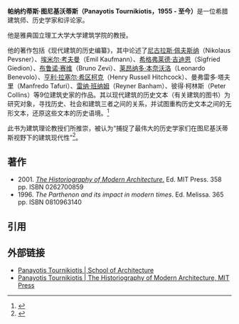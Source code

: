{{Infobox person
| name = 帕纳约蒂斯·图尼基沃蒂斯
| native_name = Παναγιώτης Τουρνικιώτης
| native_name_lang = el
| birth_date = 1955年
| job = 建筑师，建筑史家，评论家
| notable_works = 《现代建筑的历史编纂》
| almamater = 巴黎第八大学
雅典国立理工大学
}}

'''帕纳约蒂斯·图尼基沃蒂斯（Panayotis Tournikiotis，1955 - 至今）'''是一位希腊建筑师、历史学家和评论家。

他是雅典国立理工大学大学建筑学院的教授。

他的著作包括《现代建筑的历史编纂》，其中论述了[[尼古拉斯·佩夫斯纳|尼古拉斯·佩夫斯纳]]（Nikolaus Pevsner）、[[埃米尔·考夫曼|埃米尔·考夫曼]]（Emil Kaufmann）、[[希格弗莱德·吉迪恩|希格弗莱德·吉迪恩]]（Sigfried Giedion）、[[布鲁诺·赛维|布鲁诺·赛维]]（Bruno Zevi）、[[莱昂纳多·本奈沃洛|莱昂纳多·本奈沃洛]]（Leonardo Benevolo）、[[亨利·拉塞尔·希区柯克|亨利·拉塞尔·希区柯克]]（Henry Russell Hitchcock）、曼弗雷多·塔夫里（Manfredo Tafuri）、[[雷纳·班纳姆|雷纳·班纳姆]]（Reyner Banham）、彼得·柯林斯（Peter Collins）等9位建筑史家的作品。其以现代建筑的历史文本（有关建筑的图书）为研究对象，寻找历史、社会和建筑三者之间的关系，并试图重构历史文本之间的无形文本，还原这些文本的历史语境。<ref>{{Cite web|title=豆瓣读书：现代建筑的历史编纂|url=https://book.douban.com/subject/20397304/|accessdate=|author=|date=|format=|publisher=|language=中文|quote=《现代建筑的历史编纂》内容简介：历史的编纂对于建筑影响深远。《现代建筑的历史编纂》以现代建筑的历史文本（有关建筑的图书）为研究对象，寻找历史、社会和建筑三者之间的关系，并试图重构历史文本之间的无形文本，还原这些文本的历史语境。}}</ref>

此书为建筑理论教授们所推崇，被认为“捕捉了最伟大的历史学家们在图尼基沃蒂斯视野下的建筑现代性”<ref>{{Cite web|title=Panayotis Tournikiotis|url=https://es.wikipedia.org/wiki/Panayotis_Tournikiotis|accessdate=|author=|date=|format=|publisher=|agency=Wikipedia|language=es|quote=libro muy demandado por los profesores de Teoría de la Arquitectura, por ser un manifiesto único en el que se recogen las visiones de la modernidad arquitectónica de los más grandes críticos e historiadores de la arquitectura bajo la visión del ilustre Panayotis.|archive-date=2022-05-07|archive-url=https://web.archive.org/web/20220507220710/https://es.wikipedia.org/wiki/Panayotis_Tournikiotis}}</ref>。

== 著作 ==

* 2001. [https://books.google.ae/books?id=J_Iy3PkstesC&printsec=frontcover&hl=es&source=gbs_atb&redir_esc=y ''The Historiography of Modern Architecture''.] Ed. MIT Press. 358 pp. ISBN 0262700859
* 1996. ''The Parthenon and its impact in modern times''. Ed. Melissa. 365 pp. ISBN 0810963140

== 引用 ==
<references />

== 外部链接 ==

* [http://www.arch.ntua.gr/en/node/242 Panayotis Tournikiotis | School of Architecture] {{Wayback|url=http://www.arch.ntua.gr/en/node/242 |date=20200815114340 }}
* [https://mitpress.mit.edu/contributors/panayotis-tournikiotis Panayotis Tournikiotis | The Historiography of Modern Architecture, MIT Press] {{Wayback|url=https://mitpress.mit.edu/contributors/panayotis-tournikiotis |date=20200115224203 }}
